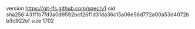 version https://git-lfs.github.com/spec/v1
oid sha256:431f1b7fd3a0d9592bcf26f1d31da36c15a06e56d772a00a53d4072bb3d922ef
size 1702
